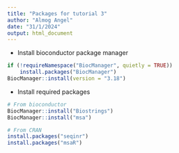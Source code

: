 ```yaml
---
title: "Packages for tutorial 3"
author: "Almog Angel"
date: "31/1/2024"
output: html_document
---
```


- Install bioconductor package manager
```r
if (!requireNamespace("BiocManager", quietly = TRUE))
    install.packages("BiocManager")
BiocManager::install(version = "3.18")
```

- Install required packages
```r
# From bioconductor
BiocManager::install("Biostrings")
BiocManager::install("msa")

# From CRAN
install.packages("seqinr")
install.packages("msaR")
```

